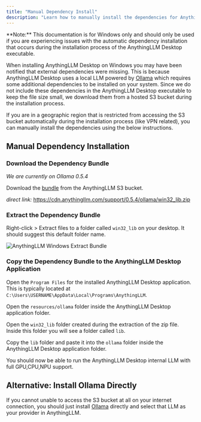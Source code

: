 ```yaml
---
title: "Manual Dependency Install"
description: "Learn how to manually install the dependencies for AnythingLLM Desktop on Windows"
---
```



<Callout type="warning" emoji="️⚠️">
  **Note:** This documentation is for Windows only and should only be used if
  you are experiencing issues with the automatic dependency installation that
  occurs during the installation process of the AnythingLLM Desktop executable.
</Callout>

When installing AnythingLLM Desktop on Windows you may have been notified that external dependencies were missing. This is because AnythingLLM Desktop uses a local LLM powered by [Ollama](https://ollama.com/) which requires some additional dependencies to be installed on your system.
Since we do not include these dependencies in the AnythingLLM Desktop executable to keep the file size small, we download them from a hosted S3 bucket during the installation process.

If you are in a geographic region that is restricted from accessing the S3 bucket automatically during the installation process (like VPN related), you can manually install the dependencies using the below instructions.

## Manual Dependency Installation

### Download the Dependency Bundle

_We are currently on Ollama 0.5.4_

Download the [bundle](https://cdn.anythingllm.com/support/0.5.4/ollama/win32_lib.zip) from the AnythingLLM S3 bucket.

_direct link:_ https://cdn.anythingllm.com/support/0.5.4/ollama/win32_lib.zip

### Extract the Dependency Bundle

Right-click > Extract files to a folder called `win32_lib` on your desktop. It should suggest this default folder name.

<Image
  src="/images/getting-started/installation/windows/extract.png"
  height={1080}
  width={1920}
  quality={100}
  alt="AnythingLLM Windows Extract Bundle"
/>

### Copy the Dependency Bundle to the AnythingLLM Desktop Application

Open the `Program Files` for the installed AnythingLLM Desktop application. This is typically located at `C:\Users\USERNAME\AppData\Local\Programs\AnythingLLM`.

Open the `resources/ollama` folder inside the AnythingLLM Desktop application folder.

Open the `win32_lib` folder created during the extraction of the zip file. Inside this folder you will see a folder called `lib`.

Copy the `lib` folder and paste it into the `ollama` folder inside the AnythingLLM Desktop application folder.

You should now be able to run the AnythingLLM Desktop internal LLM with full GPU,CPU,NPU support.

## Alternative: Install Ollama Directly

If you cannot unable to access the S3 bucket at all on your internet connection, you should just install [Ollama](https://ollama.com/) directly and select that LLM as your provider in AnythingLLM.
